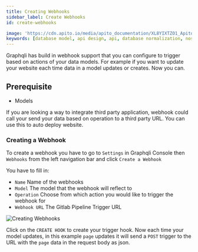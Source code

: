 ```yaml
---
title: Creating Webhooks
sidebar_label: Create Webhooks
id: create-webhooks

image: 'https://cdn.apito.io/media/apito_documentation/XL8YIXTZO1_Apito_Console___Model.png'
keywords: [database model, api design, api, database normalization, nosql, nosql database design]
---
```

<head>
    <meta property="og:type" content="article" />
</head>

Graphqli has build in webhook support that you can configure to trigger based on actions of your data models.
For example if you want to update your website each time data in a model updates or creates. Now you can.

## Prerequisite

  * Models

If you are looking a way to integrate third party application, webhook could call your send your data based on operation
to a third party URL. You can use this to auto deploy website.

### Creating a Webhook

To create a webhook you have to go to `Settings` in Graphqli Console then `Webhooks` from the left
navigation bar and click `Create a Webhook`

You  have to fill in:

  * `Name` Name of the webhooks
  * `Model` The model that the webhook will reflect to
  * `Operation` Choose from which action you would like to trigger the webhook for
  * `Webhook URL` The Gitlab Pipeline Trigger URL

<img alt='Creating Webhooks' width='auto' height='auto' src='https://cdn.apito.io/media/apito_documentation/PPVS1LJSN9_graphqli_webhooks_create.png' />

Click on the `CREATE HOOK` to create your trigger hook. Now each time your model updates, in this example `page` updates it will send a `POST` trigger to the URL with the `page` data
in the request body as json.

